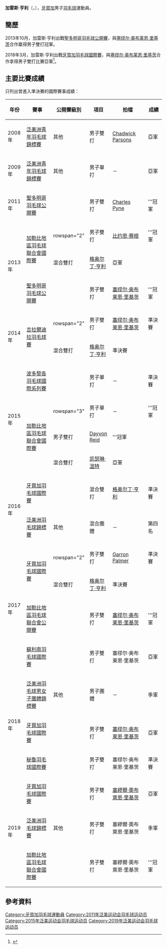 {{noteTA|G1=Badminton}}
{{Infobox 羽球選手
| playername              = 加雷斯·亨利<br/>{{lang|en|Gareth Henry}}
| image                   = 
| size                    = 
| caption                 = 
| birth_name              = 
| date_of_birth           = {{birth_date_and_age|1991|8|10}}
| place_of_birth          = 
| height                  = 
| weight                  = 
| event                   = 男子單打、男子雙打、混合雙打
| country                 = {{JAM}}
| years_started           = 
| handedness              = 
| coach                   = 
| highest_ranking         = 第116位（男單）
| date_of_highest_ranking = 2012年4月19日<ref name="highest-ranking">{{en}}[http://bwfcontent.tournamentsoftware.com/ranking/player.aspx?id=12859&player=147248 BWF World Ranking - Ranking of Gareth HENRY (29498)]</ref>
| current_ranking         = 第370位（男單）<br/>第608位（男雙-[[Garron_Palmer|Palmer]]）<br/>第479位（混雙-[[格奥尔丁·亨利|亨利]]）
| date_of_current_ranking = 2017年2月10日<ref>{{en}}[http://bwfcontent.tournamentsoftware.com/ranking/category.aspx?id=12859&category=472 BWF World Ranking - BWF世界排名榜 (2/10/2017) - Men's singles]</ref><ref>{{en}}[http://bwfcontent.tournamentsoftware.com/ranking/category.aspx?id=12859&category=474 BWF World Ranking - BWF世界排名榜 (2/10/2017) - Men's doubles]</ref><ref>{{en}}[http://bwfcontent.tournamentsoftware.com/ranking/category.aspx?id=12859&category=476 BWF World Ranking - BWF世界排名榜 (2/10/2017) - Mixed doubles]</ref>
| played                  = 68勝–51負（男單）<br/>34勝–26負（男雙）<br/>24勝–17負（混雙）
| titles                  = 
| bwf_profile             = 5B2E99BA-81EA-4B54-AFF8-82E2D34094D2
| bwf_id                  = 29498
| updated                 = 2017年2月10日
}}
{{MedalTableTop|width=286px}}
{{MedalSport | 男子[[羽毛球|羽毛球]]}}
{{MedalCountry | {{JAM}}}}
{{MedalCompetition | [[泛美洲羽毛球錦標賽|泛美洲羽毛球錦標賽]]}}
{{MedalBronze| [[2019年泛美洲羽毛球錦標賽|2019年 阿瓜斯卡連特斯]] | 男子雙打 }}
{{MedalCompetition | [[泛美洲羽毛球男女子團體錦標賽|泛美洲羽毛球男女子團體錦標賽]]}}
{{MedalBronze| [[2018年泛美洲羽毛球男女子團體錦標賽|2018年 塔卡里瓜]] | 男子團體 }}
{{MedalCompetition | [[泛美洲青年羽毛球錦標賽|泛美洲青年羽毛球錦標賽]]}}
{{MedalSilver| [[2008年泛美洲青年羽毛球錦標賽|2008年 瓜地馬拉城]] | 男子雙打 }}
{{MedalSilver| [[2009年泛美洲青年羽毛球錦標賽|2009年 瓜伊納沃]] | 男子單打 }}
{{MedalBottom}}
'''加雷斯·亨利'''（{{lang-en|'''Gareth Henry'''}}，{{bd|1991年|8月10日||}}），[[牙買加|牙買加]]男子[[羽毛球|羽毛球]]運動員。

==簡歷==
2013年10月，加雷斯·亨利出戰[[2013年聖多明哥羽毛球公開賽|聖多明哥羽毛球公開賽]]，與[[塞缪尔·奥布莱恩·里基茨|塞缪尔·奥布莱恩·里基茨]]合作赢得男子雙打冠軍。

2018年3月，加雷斯·亨利出戰[[2018年牙買加羽毛球國際賽|牙買加羽毛球國際賽]]，與[[塞缪尔·奥布莱恩·里基茨|塞缪尔·奥布莱恩·里基茨]]合作拿得男子雙打比賽亞軍<ref>{{en}}{{cite news|title=Henry, Ricketts mine silver at Jamaica Badminton Invitational tourney|url=http://www.jamaicaobserver.com/sports/henry-ricketts-mine-silver-at-jamaica-badminton-invitational-tourney_127195?profile=1511|newspaper=Jamaica Observer|date=2018-03-08|accessdate=2018-07-10|archive-date=2018-07-10|archive-url=https://web.archive.org/web/20180710195354/http://www.jamaicaobserver.com/sports/henry-ricketts-mine-silver-at-jamaica-badminton-invitational-tourney_127195?profile=1511|dead-url=no}}</ref>。

==主要比賽成績==
只列出曾進入準決賽的國際賽事成績：
{| class=wikitable style="text-align:center; font-size:small;" 
!width="50"|年份
!width="190"|賽事
!width="80"|公開賽級別
!width="60"|項目
!width="150"|拍檔
!width="50"|成績
|-
!rowspan="1"|2008年
|[[2008年泛美洲青年羽毛球錦標賽|泛美洲青年羽毛球錦標賽]]
|其他
|男子雙打
|[[Chadwick_Parsons|Chadwick Parsons]]
|bgcolor="silver"|亞軍
|-
!rowspan="1"|2009年
|[[2009年泛美洲青年羽毛球錦標賽|泛美洲青年羽毛球錦標賽]]
|其他
|男子單打
|－
|bgcolor="silver"|亞軍
|-
!rowspan="1"|2011年
|[[2011年聖多明哥羽毛球公開賽|聖多明哥羽毛球公開賽]]
|{{BWFIS}}
|男子雙打
|[[Charles_Pyne|Charles Pyne]]
|bgcolor="gold"|'''冠軍
|-
!rowspan="3"|2013年
|rowspan="2"|[[2013年加勒比地區羽毛球聯合會國際賽|加勒比地區羽毛球聯合會國際賽]]
|rowspan="2" {{BWFFS}}
|男子雙打
|{{flagicon|USA}} [[比约恩·赛根|比约恩·赛根]]
|bgcolor="gold"|'''冠軍
|-
|混合雙打
|[[格奥尔丁·亨利|格奥尔丁·亨利]]
|bgcolor="silver"|亞軍
|-
|[[2013年聖多明哥羽毛球公開賽|聖多明哥羽毛球公開賽]]
|{{BWFIS}}
|男子雙打
|[[塞缪尔·奥布莱恩·里基茨|塞缪尔·奥布莱恩·里基茨]]
|bgcolor="gold"|'''冠軍
|-
!rowspan="2"|2014年
|rowspan="2"|[[2014年吉拉爾迪拉羽毛球賽|吉拉爾迪拉羽毛球賽]]
|rowspan="2" {{BWFIS}}
|男子雙打
|[[塞缪尔·奥布莱恩·里基茨|塞缪尔·奥布莱恩·里基茨]]
|bgcolor="#b8860b"|準決賽
|-
|混合雙打
|[[格奥尔丁·亨利|格奥尔丁·亨利]]
|bgcolor="#b8860b"|準決賽
|-
!rowspan="4"|2015年
|[[2015年波多黎各羽毛球國際系列賽|波多黎各羽毛球國際系列賽]]
|{{BWFIS}}
|男子單打
|－
|bgcolor="#b8860b"|準決賽
|-
|rowspan="3"|[[2015年加勒比地區羽毛球聯合會國際賽|加勒比地區羽毛球聯合會國際賽]]
|rowspan="3" {{BWFFS}}
|男子單打
|－
|bgcolor="gold"|'''冠軍
|-
|男子雙打
|[[Dayvon_Reid|Dayvon Reid]]
|bgcolor="gold"|'''冠軍
|-
|混合雙打
|[[凯瑟琳·温特|凯瑟琳·温特]]
|bgcolor="silver"|亞軍
|-
!rowspan="2"|2016年
|[[2016年牙買加羽毛球國際賽|牙買加羽毛球國際賽]]
|{{BWFIS}}
|混合雙打
|[[格奥尔丁·亨利|格奥尔丁·亨利]]
|bgcolor="#b8860b"|準決賽
|-
|[[2016年泛美洲羽毛球錦標賽|泛美洲羽毛球錦標賽]]
|其他
|混合團體
|－
|第四名
|-
!rowspan="4"|2017年
|rowspan="2"|[[2017年牙買加羽毛球國際賽|牙買加羽毛球國際賽]]
|rowspan="2" {{BWFIS}}
|男子雙打
|[[Garron_Palmer|Garron Palmer]]
|bgcolor="#b8860b"|準決賽
|-
|混合雙打
|[[格奥尔丁·亨利|格奥尔丁·亨利]]
|bgcolor="#b8860b"|準決賽
|-
|[[2017年加勒比地區羽毛球聯合會公開賽|加勒比地區羽毛球聯合會公開賽]]
|{{BWFIS}}
|男子雙打
|[[塞缪尔·奥布莱恩·里基茨|塞缪尔·奥布莱恩·里基茨]]
|bgcolor="gold"|'''冠軍
|-
|[[2017年蘇利南羽毛球國際賽|蘇利南羽毛球國際賽]]
|{{BWFIS}}
|男子雙打
|塞缪尔·奥布莱恩·里基茨
|bgcolor="silver"|亞軍
|-
!rowspan="3"|2018年
|[[2018年泛美洲羽毛球男女子團體錦標賽|泛美洲羽毛球男女子團體錦標賽]]
|其他
|男子團體
|－
|bgcolor="#b8860b"|季軍
|-
|[[2018年牙買加羽毛球國際賽|牙買加羽毛球國際賽]]
|{{BWFIS}}
|男子雙打
|[[塞缪尔·奥布莱恩·里基茨|塞缪尔·奥布莱恩·里基茨]]
|bgcolor="silver"|亞軍
|-
|[[2018年秘魯羽毛球國際賽|秘魯羽毛球國際賽]]
|{{BWFIS}}
|男子雙打
|塞缪尔·奥布莱恩·里基茨
|bgcolor="#b8860b"|準決賽
|-
!rowspan="3"|2019年
|[[2019年牙買加羽毛球國際賽|牙買加羽毛球國際賽]]
|{{BWFIS}}
|男子雙打
|[[塞繆爾·奧布萊恩·里基茨|塞繆爾·奧布萊恩·里基茨]]
|bgcolor="silver"|亞軍
|-
|[[2019年泛美洲羽毛球錦標賽|泛美洲羽毛球錦標賽]]
|其他
|男子雙打
|塞繆爾·奧布萊恩·里基茨
|bgcolor="#b8860b"|季軍
|-
|[[2019年加勒比地區羽毛球聯合會國際賽|加勒比地區羽毛球聯合會國際賽]]
|{{BWFIS}}
|男子雙打
|塞繆爾·奧布萊恩·里基茨
|bgcolor="gold"|'''冠軍
|}
{{BWF賽事級別索引}}

==參考資料==
{{Reflist}}

{{DEFAULTSORT:Henry, Gareth}}
[[Category:牙買加羽毛球運動員|Category:牙買加羽毛球運動員]]
[[Category:2011年泛美运动会羽毛球运动员|Category:2011年泛美运动会羽毛球运动员]]
[[Category:2015年泛美运动会羽毛球运动员|Category:2015年泛美运动会羽毛球运动员]]
[[Category:2019年泛美运动会羽毛球运动员|Category:2019年泛美运动会羽毛球运动员]]